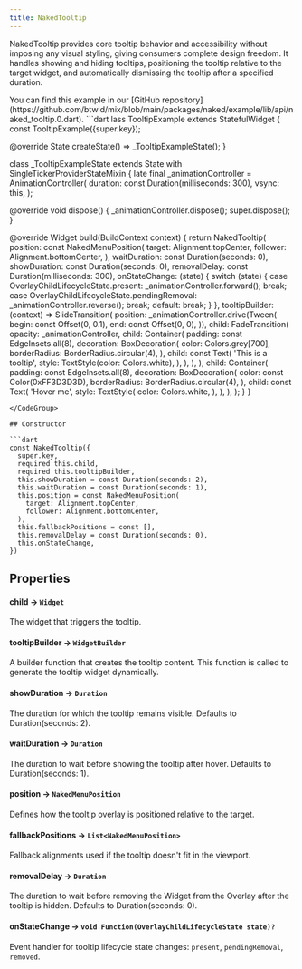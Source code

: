 ```yaml
---
title: NakedTooltip
---
```


NakedTooltip provides core tooltip behavior and accessibility without imposing any visual styling, giving consumers complete design freedom. It handles showing and hiding tooltips, positioning the tooltip relative to the target widget, and automatically dismissing the tooltip after a specified duration.

<Info>
  You can find this example in our [GitHub repository](https://github.com/btwld/mix/blob/main/packages/naked/example/lib/api/naked_tooltip.0.dart).
</Info>
<CodeGroup title="Usage Example" defaultLanguage="dart">
```dart
lass TooltipExample extends StatefulWidget {
  const TooltipExample({super.key});

  @override
  State<TooltipExample> createState() => _TooltipExampleState();
}

class _TooltipExampleState extends State<TooltipExample>
    with SingleTickerProviderStateMixin {
  late final _animationController = AnimationController(
    duration: const Duration(milliseconds: 300),
    vsync: this,
  );

  @override
  void dispose() {
    _animationController.dispose();
    super.dispose();
  }

  @override
  Widget build(BuildContext context) {
    return NakedTooltip(
      position: const NakedMenuPosition(
        target: Alignment.topCenter,
        follower: Alignment.bottomCenter,
      ),
      waitDuration: const Duration(seconds: 0),
      showDuration: const Duration(seconds: 0),
      removalDelay: const Duration(milliseconds: 300),
      onStateChange: (state) {
        switch (state) {
          case OverlayChildLifecycleState.present:
            _animationController.forward();
            break;
          case OverlayChildLifecycleState.pendingRemoval:
            _animationController.reverse();
            break;
          default:
            break;
        }
      },
      tooltipBuilder: (context) => SlideTransition(
        position: _animationController.drive(Tween<Offset>(
          begin: const Offset(0, 0.1),
          end: const Offset(0, 0),
        )),
        child: FadeTransition(
          opacity: _animationController,
          child: Container(
            padding: const EdgeInsets.all(8),
            decoration: BoxDecoration(
              color: Colors.grey[700],
              borderRadius: BorderRadius.circular(4),
            ),
            child: const Text(
              'This is a tooltip',
              style: TextStyle(color: Colors.white),
            ),
          ),
        ),
      ),
      child: Container(
        padding: const EdgeInsets.all(8),
        decoration: BoxDecoration(
          color: const Color(0xFF3D3D3D),
          borderRadius: BorderRadius.circular(4),
        ),
        child: const Text(
          'Hover me',
          style: TextStyle(
            color: Colors.white,
          ),
        ),
      ),
    );
  }
}
```
</CodeGroup>

## Constructor

```dart
const NakedTooltip({
  super.key,
  required this.child,
  required this.tooltipBuilder,
  this.showDuration = const Duration(seconds: 2),
  this.waitDuration = const Duration(seconds: 1),
  this.position = const NakedMenuPosition(
    target: Alignment.topCenter,
    follower: Alignment.bottomCenter,
  ),
  this.fallbackPositions = const [],
  this.removalDelay = const Duration(seconds: 0),
  this.onStateChange,
})
```

## Properties

#### child  → `Widget`
The widget that triggers the tooltip.

#### tooltipBuilder → `WidgetBuilder`
A builder function that creates the tooltip content. This function is called to generate the tooltip widget dynamically.

#### showDuration → `Duration`
The duration for which the tooltip remains visible. Defaults to Duration(seconds: 2).

#### waitDuration → `Duration`
The duration to wait before showing the tooltip after hover. Defaults to Duration(seconds: 1).

#### position → `NakedMenuPosition`
Defines how the tooltip overlay is positioned relative to the target.

#### fallbackPositions → `List<NakedMenuPosition>`
Fallback alignments used if the tooltip doesn't fit in the viewport.

#### removalDelay → `Duration`
The duration to wait before removing the Widget from the Overlay after the tooltip is hidden. Defaults to Duration(seconds: 0).

#### onStateChange → `void Function(OverlayChildLifecycleState state)?`
Event handler for tooltip lifecycle state changes: `present`, `pendingRemoval`, `removed`.
